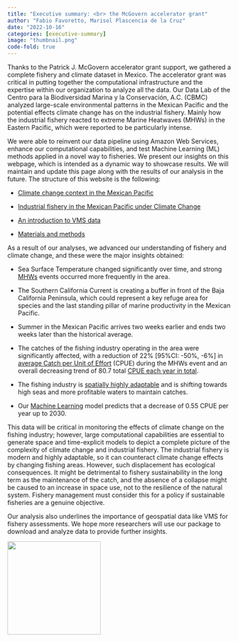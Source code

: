 ```yaml
---
title: "Executive summary: <br> the McGovern accelerator grant"
author: "Fabio Favoretto, Marisol Plascencia de la Cruz"
date: "2022-10-16"
categories: [executive-summary]
image: "thumbnail.png"
code-fold: true
---
```


Thanks to the Patrick J. McGovern accelerator grant support, we gathered a complete fishery and climate dataset in Mexico. The accelerator grant was critical in putting together the computational infrastructure and the expertise within our organization to analyze all the data. Our Data Lab of the Centro para la Biodiversidad Marina y la Conservación, A.C. (CBMC) analyzed large-scale environmental patterns in the Mexican Pacific and the potential effects climate change has on the industrial fishery. Mainly how the industrial fishery reacted to extreme Marine Heatwaves (MHWs) in the Eastern Pacific, which were reported to be particularly intense.

We were able to reinvent our data pipeline using Amazon Web Services, enhance our computational capabilities, and test Machine Learning (ML) methods applied in a novel way to fisheries. We present our insights on this webpage, which is intended as a dynamic way to showcase results. We will maintain and update this page along with the results of our analysis in the future. The structure of this website is the following:

-   [Climate change context in the Mexican Pacific](https://cbmc-gcmp.github.io/accelerator-grant-cbmc/posts/climate-change-context/)

-   [Industrial fishery in the Mexican Pacific under Climate Change](https://cbmc-gcmp.github.io/accelerator-grant-cbmc/posts/fishery-context/)

-   [An introduction to VMS data](https://cbmc-gcmp.github.io/accelerator-grant-cbmc/posts/an-intro-to-vms-data/)

-   [Materials and methods](https://cbmc-gcmp.github.io/accelerator-grant-cbmc/posts/methods/)

As a result of our analyses, we advanced our understanding of fishery and climate change, and these were the major insights obtained:

-   Sea Surface Temperature changed significantly over time, and strong [MHWs](https://cbmc-gcmp.github.io/accelerator-grant-cbmc/posts/climate-change-context/#fig-heatwaves-1) events occurred more frequently in the area.

-   The Southern California Current is creating a buffer in front of the Baja California Peninsula, which could represent a key refuge area for species and the last standing pillar of marine productivity in the Mexican Pacific.

-   Summer in the Mexican Pacific arrives two weeks earlier and ends two weeks later than the historical average.

-   The catches of the fishing industry operating in the area were significantly affected, with a reduction of 22% \[95%CI: -50%, -6%\] in [average Catch per Unit of Effort](https://cbmc-gcmp.github.io/accelerator-grant-cbmc/posts/fishery-context/#fig-catches-1) (CPUE) during the MHWs event and an overall decreasing trend of 80.7 total [CPUE each year in total](https://cbmc-gcmp.github.io/accelerator-grant-cbmc/posts/fishery-context/#fig-catches-2).

-   The fishing industry is [spatially highly adaptable](https://cbmc-gcmp.github.io/accelerator-grant-cbmc/posts/fishery-context/#space-time-model-of-fishing-yields) and is shifting towards high seas and more profitable waters to maintain catches.

-   Our [Machine Learning](https://cbmc-gcmp.github.io/accelerator-grant-cbmc/posts/fishery-context/#machine-learning-forecast) model predicts that a decrease of 0.55 CPUE per year up to 2030.

This data will be critical in monitoring the effects of climate change on the fishing industry; however, large computational capabilities are essential to generate space and time-explicit models to depict a complete picture of the complexity of climate change and industrial fishery. The industrial fishery is modern and highly adaptable, so it can counteract climate change effects by changing fishing areas. However, such displacement has ecological consequences. It might be detrimental to fishery sustainability in the long term as the maintenance of the catch, and the absence of a collapse might be caused to an increase in space use, not to the resilience of the natural system. Fishery management must consider this for a policy if sustainable fisheries are a genuine objective.

Our analysis also underlines the importance of geospatial data like VMS for fishery assessments. We hope more researchers will use our package to download and analyze data to provide further insights.

![](/figs/profile.png){fig-align="center" width="210"}
